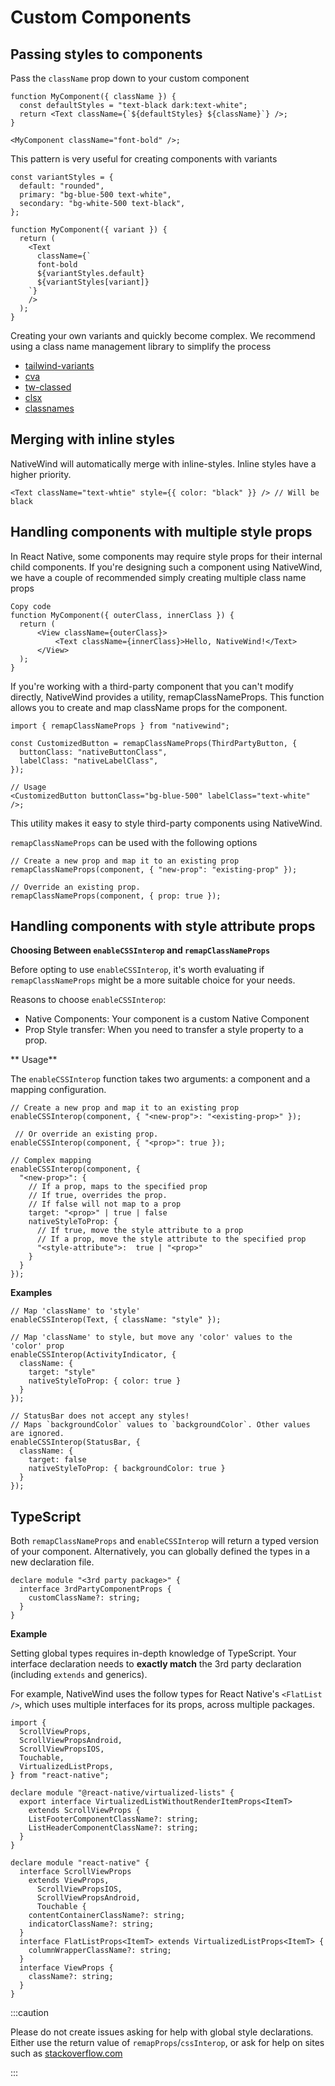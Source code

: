 # Custom Components

## Passing styles to components

Pass the `className` prop down to your custom component

```tsx
function MyComponent({ className }) {
  const defaultStyles = "text-black dark:text-white";
  return <Text className={`${defaultStyles} ${className}`} />;
}

<MyComponent className="font-bold" />;
```

This pattern is very useful for creating components with variants

```tsx
const variantStyles = {
  default: "rounded",
  primary: "bg-blue-500 text-white",
  secondary: "bg-white-500 text-black",
};

function MyComponent({ variant }) {
  return (
    <Text
      className={`
      font-bold
      ${variantStyles.default}
      ${variantStyles[variant]}
    `}
    />
  );
}
```

Creating your own variants and quickly become complex. We recommend using a class name management library to simplify the process

- [tailwind-variants](https://www.tailwind-variants.org/)
- [cva](https://cva.style/docs)
- [tw-classed](https://tw-classed.vercel.app)
- [clsx](https://www.npmjs.com/package/clsx)
- [classnames](https://www.npmjs.com/package/classnames)

## Merging with inline styles

NativeWind will automatically merge with inline-styles. Inline styles have a higher priority.

```tsx
<Text className="text-whtie" style={{ color: "black" }} /> // Will be black
```

## Handling components with multiple style props

In React Native, some components may require style props for their internal child components. If you're designing such a component using NativeWind, we have a couple of recommended simply creating multiple class name props

```tsx title=MyComponent.tsx
Copy code
function MyComponent({ outerClass, innerClass }) {
  return (
      <View className={outerClass}>
          <Text className={innerClass}>Hello, NativeWind!</Text>
      </View>
  );
}
```

If you're working with a third-party component that you can't modify directly, NativeWind provides a utility, remapClassNameProps. This function allows you to create and map className props for the component.

```tsx
import { remapClassNameProps } from "nativewind";

const CustomizedButton = remapClassNameProps(ThirdPartyButton, {
  buttonClass: "nativeButtonClass",
  labelClass: "nativeLabelClass",
});

// Usage
<CustomizedButton buttonClass="bg-blue-500" labelClass="text-white" />;
```

This utility makes it easy to style third-party components using NativeWind.

`remapClassNameProps` can be used with the following options

```tsx
// Create a new prop and map it to an existing prop
remapClassNameProps(component, { "new-prop": "existing-prop" });

// Override an existing prop.
remapClassNameProps(component, { prop: true });
```

## Handling components with style attribute props

**Choosing Between `enableCSSInterop` and `remapClassNameProps`**

Before opting to use `enableCSSInterop`, it's worth evaluating if `remapClassNameProps` might be a more suitable choice for your needs.

Reasons to choose `enableCSSInterop`:

- Native Components: Your component is a custom Native Component
- Prop Style transfer: When you need to transfer a style property to a prop.

** Usage**

The `enableCSSInterop` function takes two arguments: a component and a mapping configuration.

```tsx
// Create a new prop and map it to an existing prop
enableCSSInterop(component, { "<new-prop">: "<existing-prop>" });

 // Or override an existing prop.
enableCSSInterop(component, { "<prop>": true });

// Complex mapping
enableCSSInterop(component, {
  "<new-prop>": {
    // If a prop, maps to the specified prop
    // If true, overrides the prop.
    // If false will not map to a prop
    target: "<prop>" | true | false
    nativeStyleToProp: {
      // If true, move the style attribute to a prop
      // If a prop, move the style attribute to the specified prop
      "<style-attribute">:  true | "<prop>"
    }
  }
});
```

**Examples**

```tsx
// Map 'className' to 'style'
enableCSSInterop(Text, { className: "style" });

// Map 'className' to style, but move any 'color' values to the 'color' prop
enableCSSInterop(ActivityIndicator, {
  className: {
    target: "style"
    nativeStyleToProp: { color: true }
  }
});

// StatusBar does not accept any styles!
// Maps `backgroundColor` values to `backgroundColor`. Other values are ignored.
enableCSSInterop(StatusBar, {
  className: {
    target: false
    nativeStyleToProp: { backgroundColor: true }
  }
});
```

## TypeScript

Both `remapClassNameProps` and `enableCSSInterop` will return a typed version of your component. Alternatively, you can globally defined the types in a new declaration file.

```tsx title=custom-components-env.d.ts
declare module "<3rd party package>" {
  interface 3rdPartyComponentProps {
    customClassName?: string;
  }
}
```

**Example**

Setting global types requires in-depth knowledge of TypeScript. Your interface declaration needs to **exactly match** the 3rd party declaration (including `extends` and generics).

For example, NativeWind uses the follow types for React Native's `<FlatList />`, which uses multiple interfaces for its props, across multiple packages.

```tsx title=custom-components-env.d.ts
import {
  ScrollViewProps,
  ScrollViewPropsAndroid,
  ScrollViewPropsIOS,
  Touchable,
  VirtualizedListProps,
} from "react-native";

declare module "@react-native/virtualized-lists" {
  export interface VirtualizedListWithoutRenderItemProps<ItemT>
    extends ScrollViewProps {
    ListFooterComponentClassName?: string;
    ListHeaderComponentClassName?: string;
  }
}

declare module "react-native" {
  interface ScrollViewProps
    extends ViewProps,
      ScrollViewPropsIOS,
      ScrollViewPropsAndroid,
      Touchable {
    contentContainerClassName?: string;
    indicatorClassName?: string;
  }
  interface FlatListProps<ItemT> extends VirtualizedListProps<ItemT> {
    columnWrapperClassName?: string;
  }
  interface ViewProps {
    className?: string;
  }
}
```

:::caution

Please do not create issues asking for help with global style declarations. Either use the return value of `remapProps`/`cssInterop`, or ask for help on sites such as [stackoverflow.com](http://stackoverflow.com)

:::
